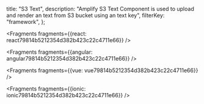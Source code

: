   title: "S3 Text",
  description: "Amplify S3 Text Component is used to upload and render an text from S3 bucket using an text key",
  filterKey: "framework",
};






<Fragments fragments={{react: react79814b5212354d382b423c22c4711e66}} />



<Fragments fragments={{angular: angular79814b5212354d382b423c22c4711e66}} />



<Fragments fragments={{vue: vue79814b5212354d382b423c22c4711e66}} />



<Fragments fragments={{ionic: ionic79814b5212354d382b423c22c4711e66}} />